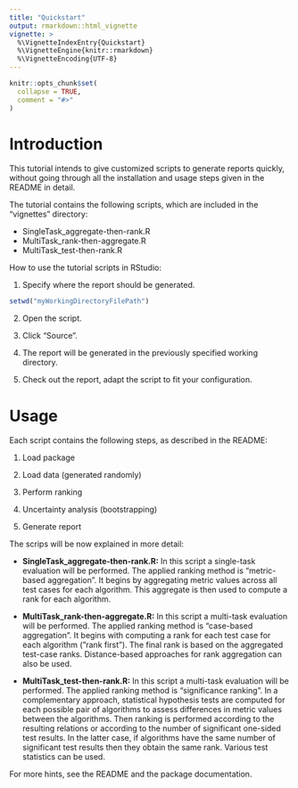 ```yaml
---
title: "Quickstart"
output: rmarkdown::html_vignette
vignette: >
  %\VignetteIndexEntry{Quickstart}
  %\VignetteEngine{knitr::rmarkdown}
  %\VignetteEncoding{UTF-8}
---
```


```r
knitr::opts_chunk$set(
  collapse = TRUE,
  comment = "#>"
)
```

# Introduction

This tutorial intends to give customized scripts to generate reports quickly, without going through all the installation and usage steps given in the README in detail.

The tutorial contains the following scripts, which are included in the "vignettes" directory:

- SingleTask_aggregate-then-rank.R
- MultiTask_rank-then-aggregate.R
- MultiTask_test-then-rank.R

How to use the tutorial scripts in RStudio:

1. Specify where the report should be generated.
```r
setwd("myWorkingDirectoryFilePath")
```

2. Open the script.

3. Click "Source".

4. The report will be generated in the previously specified working directory.

5. Check out the report, adapt the script to fit your configuration.


# Usage

Each script contains the following steps, as described in the README:

1. Load package

2. Load data (generated randomly)

3. Perform ranking

4. Uncertainty analysis (bootstrapping)

5. Generate report

The scrips will be now explained in more detail:

* **SingleTask_aggregate-then-rank.R:** In this script a single-task evaluation will be performed. The applied ranking method is "metric-based aggregation". It begins by aggregating metric values across all test cases for each algorithm. This aggregate is then used to compute a rank for each algorithm. 

* **MultiTask_rank-then-aggregate.R:** In this script a multi-task evaluation will be performed. The applied ranking method is "case-based aggregation". It begins with computing a rank for each test case for each algorithm (”rank first”). The final rank is based on the aggregated test-case ranks. Distance-based approaches for rank aggregation can also be used.

* **MultiTask_test-then-rank.R:** In this script a multi-task evaluation will be performed. The applied ranking method is "significance ranking". In a complementary approach, statistical hypothesis tests are computed for each possible pair of algorithms to assess differences in metric values between the algorithms. Then ranking is performed according to the resulting relations or according to the number of significant one-sided test results. In the latter case, if algorithms have the same number of significant test results then they obtain the same rank. Various test statistics can be used.

For more hints, see the README and the package documentation.
